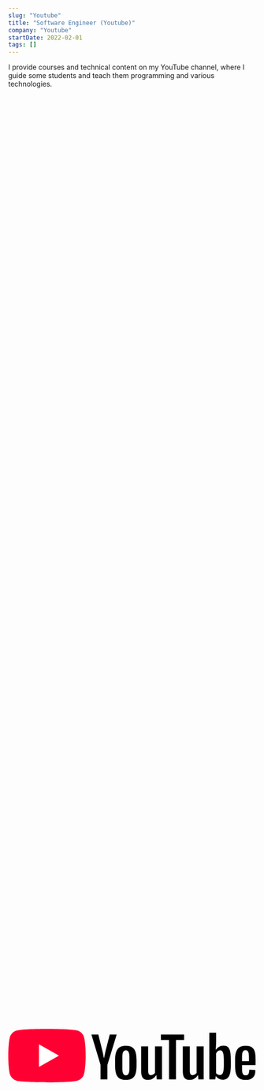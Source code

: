 ```yaml
---
slug: "Youtube"
title: "Software Engineer (Youtube)"
company: "Youtube"
startDate: 2022-02-01
tags: []
---
```


I provide courses and technical content on my YouTube channel, where I guide some students and teach them programming and various technologies.

<a href="https://www.youtube.com/@MahmoudAbdullahAnani">
  <svg
    xmlns="http://www.w3.org/2000/svg"
    id="yt-ringo2-svg_yt8"
    width="93"
    height="20"
    viewBox="0 0 93 20"
    focusable="false"
    aria-hidden="true"
    style="pointer-events: none; display: inherit; width: 100%; height: 100%;"
  >
    <g>
      <path
        d="M14.4848 20C14.4848 20 23.5695 20 25.8229 19.4C27.0917 19.06 28.0459 18.08 28.3808 16.87C29 14.65 29 9.98 29 9.98C29 9.98 29 5.34 28.3808 3.14C28.0459 1.9 27.0917 0.94 25.8229 0.61C23.5695 0 14.4848 0 14.4848 0C14.4848 0 5.42037 0 3.17711 0.61C1.9286 0.94 0.954148 1.9 0.59888 3.14C0 5.34 0 9.98 0 9.98C0 9.98 0 14.65 0.59888 16.87C0.954148 18.08 1.9286 19.06 3.17711 19.4C5.42037 20 14.4848 20 14.4848 20Z"
        fill="#FF0033"
      ></path>
      <path d="M19 10L11.5 5.75V14.25L19 10Z" fill="white"></path>
    </g>
    <g id="youtube-paths_yt8">
      <path d="M37.1384 18.8999V13.4399L40.6084 2.09994H38.0184L36.6984 7.24994C36.3984 8.42994 36.1284 9.65994 35.9284 10.7999H35.7684C35.6584 9.79994 35.3384 8.48994 35.0184 7.22994L33.7384 2.09994H31.1484L34.5684 13.4399V18.8999H37.1384Z"></path>
      <path d="M44.1003 6.29994C41.0703 6.29994 40.0303 8.04994 40.0303 11.8199V13.6099C40.0303 16.9899 40.6803 19.1099 44.0403 19.1099C47.3503 19.1099 48.0603 17.0899 48.0603 13.6099V11.8199C48.0603 8.44994 47.3803 6.29994 44.1003 6.29994ZM45.3903 14.7199C45.3903 16.3599 45.1003 17.3899 44.0503 17.3899C43.0203 17.3899 42.7303 16.3499 42.7303 14.7199V10.6799C42.7303 9.27994 42.9303 8.02994 44.0503 8.02994C45.2303 8.02994 45.3903 9.34994 45.3903 10.6799V14.7199Z"></path>
      <path d="M52.2713 19.0899C53.7313 19.0899 54.6413 18.4799 55.3913 17.3799H55.5013L55.6113 18.8999H57.6012V6.53994H54.9613V16.4699C54.6812 16.9599 54.0312 17.3199 53.4212 17.3199C52.6512 17.3199 52.4113 16.7099 52.4113 15.6899V6.53994H49.7812V15.8099C49.7812 17.8199 50.3613 19.0899 52.2713 19.0899Z"></path>
      <path d="M62.8261 18.8999V4.14994H65.8661V2.09994H57.1761V4.14994H60.2161V18.8999H62.8261Z"></path>
      <path d="M67.8728 19.0899C69.3328 19.0899 70.2428 18.4799 70.9928 17.3799H71.1028L71.2128 18.8999H73.2028V6.53994H70.5628V16.4699C70.2828 16.9599 69.6328 17.3199 69.0228 17.3199C68.2528 17.3199 68.0128 16.7099 68.0128 15.6899V6.53994H65.3828V15.8099C65.3828 17.8199 65.9628 19.0899 67.8728 19.0899Z"></path>
      <path d="M80.6744 6.26994C79.3944 6.26994 78.4744 6.82994 77.8644 7.73994H77.7344C77.8144 6.53994 77.8744 5.51994 77.8744 4.70994V1.43994H75.3244L75.3144 12.1799L75.3244 18.8999H77.5444L77.7344 17.6999H77.8044C78.3944 18.5099 79.3044 19.0199 80.5144 19.0199C82.5244 19.0199 83.3844 17.2899 83.3844 13.6099V11.6999C83.3844 8.25994 82.9944 6.26994 80.6744 6.26994ZM80.7644 13.6099C80.7644 15.9099 80.4244 17.2799 79.3544 17.2799C78.8544 17.2799 78.1644 17.0399 77.8544 16.5899V9.23994C78.1244 8.53994 78.7244 8.02994 79.3944 8.02994C80.4744 8.02994 80.7644 9.33994 80.7644 11.7299V13.6099Z"></path>
      <path d="M92.6517 11.4999C92.6517 8.51994 92.3517 6.30994 88.9217 6.30994C85.6917 6.30994 84.9717 8.45994 84.9717 11.6199V13.7899C84.9717 16.8699 85.6317 19.1099 88.8417 19.1099C91.3817 19.1099 92.6917 17.8399 92.5417 15.3799L90.2917 15.2599C90.2617 16.7799 89.9117 17.3999 88.9017 17.3999C87.6317 17.3999 87.5717 16.1899 87.5717 14.3899V13.5499H92.6517V11.4999ZM88.8617 7.96994C90.0817 7.96994 90.1717 9.11994 90.1717 11.0699V12.0799H87.5717V11.0699C87.5717 9.13994 87.6517 7.96994 88.8617 7.96994Z"></path>
    </g>
  </svg>
</a>
